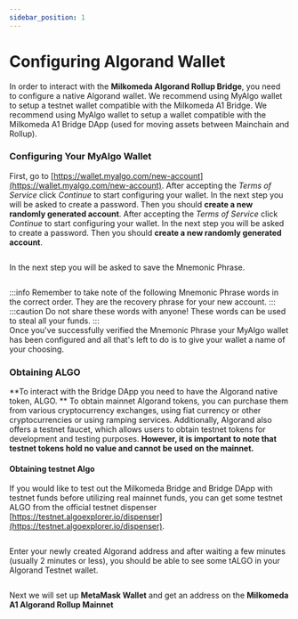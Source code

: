 ```yaml
---
sidebar_position: 1
---
```



# Configuring Algorand Wallet

In order to interact with the **Milkomeda Algorand Rollup Bridge**, you need to configure a native Algorand wallet. We recommend using MyAlgo wallet to setup a testnet wallet compatible with the Milkomeda A1 Bridge. We recommend using MyAlgo wallet to setup a wallet compatible with the Milkomeda A1 Bridge DApp (used for moving assets between Mainchain and Rollup).

### Configuring Your MyAlgo Wallet

First, go to [https://wallet.myalgo.com/new-account](https://wallet.myalgo.com/new-account). After accepting the _Terms of Service_ click _Continue_ to start configuring your wallet. In the next step you will be asked to create a password. Then you should **create a new randomly generated account**. After accepting the _Terms of Service_ click _Continue_ to start configuring your wallet. In the next step you will be asked to create a password. Then you should **create a new randomly generated account**.

<img src={myAlgoWallet} className="img-full" alt="" />

In the next step you will be asked to save the Mnemonic Phrase.

<img src={mnemonicphrase} className="img-full" alt="" />

:::info
Remember to take note of the following Mnemonic Phrase words in the correct order. They are the recovery phrase for your new account.
:::  
:::caution
Do not share these words with anyone! These words can be used to steal all your funds.
:::  
Once you've successfully verified the Mnemonic Phrase your MyAlgo wallet has been configured and all that's left to do is to give your wallet a name of your choosing.

### Obtaining ALGO
**To interact with the Bridge DApp you need to have the Algorand native token, ALGO. ** To obtain mainnet Algorand tokens, you can purchase them from various cryptocurrency exchanges, using fiat currency or other cryptocurrencies or using ramping services. Additionally, Algorand also offers a testnet faucet, which allows users to obtain testnet tokens for development and testing purposes. **However, it is important to note that testnet tokens hold no value and cannot be used on the mainnet.**

#### Obtaining testnet Algo
If you would like to test out the Milkomeda Bridge and Bridge DApp with testnet funds before utilizing real mainnet funds, you can get some testnet ALGO from the official testnet dispenser [https://testnet.algoexplorer.io/dispenser](https://testnet.algoexplorer.io/dispenser).

<img src={algoDispenser} className="img-full" alt="" />

Enter your newly created Algorand address and after waiting a few minutes (usually 2 minutes or less), you should be able to see some tALGO in your Algorand Testnet wallet.

<img src={algoWalletDashboard} className="img-full" alt="" />

Next we will set up **MetaMask Wallet** and get an address on the **Milkomeda A1 Algorand Rollup Mainnet**
